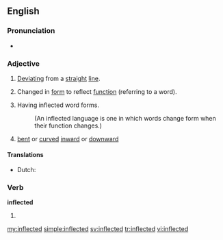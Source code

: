 ==English==

===Pronunciation===
*{{audio|en-us-inflected.ogg|Audio (US)}}

===Adjective===
{{en-adj}}

# [[deviate|Deviating]] from a [[straight]] [[line]]. 
# {{grammar}} Changed in [[form]] to reflect [[function]] (referring to a word).
# {{linguistics}} Having inflected word forms. 
#:(An inflected language is one in which words change form when their function changes.)
# {{botany}} [[bent]] or [[curved]] [[inward]] or [[downward]]

====Translations====
{{trans-top|(grammar)}}
* Dutch: {{t+|nl|verbogen}}
{{trans-mid}}
{{trans-bottom}}

===Verb===
'''inflected'''

# {{past of|[[inflect]]}}

[[my:inflected]]
[[simple:inflected]]
[[sv:inflected]]
[[tr:inflected]]
[[vi:inflected]]